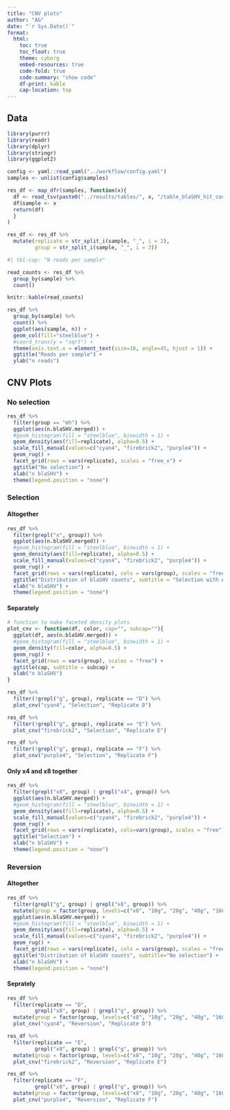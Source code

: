 ```yaml
---
title: "CNV plots"
author: "AG"
date: "`r Sys.Date()`"
format:
  html:
    toc: true
    toc_float: true
    theme: cyborg
    embed-resources: true
    code-fold: true
    code-summary: "show code"
    df-print: kable
    cap-location: top
---
```


## Data

```r
library(purrr)
library(readr)
library(dplyr)
library(stringr)
library(ggplot2)

config <- yaml::read_yaml("../workflow/config.yaml")
samples <- unlist(config$samples)

res_df <- map_dfr(samples, function(x){
  df <- read_tsv(paste0("../results/tables/", x, "/table_blaSHV_hit_counts.tsv"), show_col_types = F)
  df$sample <- x
  return(df)
  }
) 

res_df <- res_df %>% 
  mutate(replicate = str_split_i(sample, "_", i = 2),
         group = str_split_i(sample, "_", i = 3))
```


```r
#| tbl-cap: "N reads per sample"

read_counts <- res_df %>% 
  group_by(sample) %>% 
  count()

knitr::kable(read_counts)
```


```r
res_df %>% 
  group_by(sample) %>% 
  count() %>% 
  ggplot(aes(sample, n)) +
  geom_col(fill="steelblue") +
  #coord_trans(y = "sqrt") +
  theme(axis.text.x = element_text(size=10, angle=45, hjust = 1)) +
  ggtitle("Reads per sample") +
  ylab("n reads")
```


## CNV Plots

### No selection

```r
res_df %>%
  filter(group == "mh") %>%
  ggplot(aes(n.blaSHV.merged)) +
  #geom_histogram(fill = "steelblue", binwidth = 1) +
  geom_density(aes(fill=replicate), alpha=0.5) +
  scale_fill_manual(values=c("cyan4", "firebrick2", "purple4")) +
  geom_rug() +
  facet_grid(rows = vars(replicate), scales = "free_x") +
  ggtitle("No selection") +
  xlab("n blaSHV") +
  theme(legend.position = "none")
```

### Selection

#### Altogether

```r
res_df %>%
  filter(grepl("x", group)) %>%
  ggplot(aes(n.blaSHV.merged)) +
  #geom_histogram(fill = "steelblue", binwidth = 1) +
  geom_density(aes(fill=replicate), alpha=0.5) +
  scale_fill_manual(values=c("cyan4", "firebrick2", "purple4")) +
  geom_rug() +
  facet_grid(rows = vars(replicate), cols = vars(group), scales = "free") +
  ggtitle("Distribution of blaSHV counts", subtitle = "Selection with AB") +
  xlab("n blaSHV") +
  theme(legend.position = "none")
```

#### Separately

```r
# function to make faceted density plots
plot_cnv <- function(df, color, cap="", subcap=""){
  ggplot(df, aes(n.blaSHV.merged)) +
  #geom_histogram(fill = "steelblue", binwidth = 1) +
  geom_density(fill=color, alpha=0.5) +
  geom_rug() +
  facet_grid(rows = vars(group), scales = "free") +
  ggtitle(cap, subtitle = subcap) +
  xlab("n blaSHV")
}

res_df %>%
  filter(!grepl("g", group), replicate == "D") %>% 
  plot_cnv("cyan4", "Selection", "Replicate D")
```

```r
res_df %>%
  filter(!grepl("g", group), replicate == "E") %>% 
  plot_cnv("firebrick2", "Selection", "Replicate E")
```

```r
res_df %>%
  filter(!grepl("g", group), replicate == "F") %>% 
  plot_cnv("purple4", "Selection", "Replicate F")
```

#### Only x4 and x8 together

```r
res_df %>%
  filter(grepl("x8", group) | grepl("x4", group)) %>%
  ggplot(aes(n.blaSHV.merged)) +
  #geom_histogram(fill = "steelblue", binwidth = 1) +
  geom_density(aes(fill=replicate), alpha=0.5) +
  scale_fill_manual(values=c("cyan4", "firebrick2", "purple4")) +
  geom_rug() +
  facet_grid(rows = vars(replicate), cols=vars(group), scales = "free") +
  ggtitle("Selection") +
  xlab("n blaSHV") +
  theme(legend.position = "none")

```

### Reversion

#### Altogether

```r
res_df %>%
  filter(grepl("g", group) | grepl("x8", group)) %>%
  mutate(group = factor(group, levels=c("x8", "10g", "20g", "40g", "160g"))) %>% 
  ggplot(aes(n.blaSHV.merged)) +
  #geom_histogram(fill = "steelblue", binwidth = 1) +
  geom_density(aes(fill=replicate), alpha=0.5) +
  scale_fill_manual(values=c("cyan4", "firebrick2", "purple4")) +
  geom_rug() +
  facet_grid(rows = vars(replicate), cols = vars(group), scales = "free") +
  ggtitle("Distribution of blaSHV counts", subtitle="No selection") +
  xlab("n blaSHV") +
  theme(legend.position = "none")
```

#### Seprately

```r
res_df %>%
  filter(replicate == "D", 
         grepl("x8", group) | grepl("g", group)) %>%
  mutate(group = factor(group, levels=c("x8", "10g", "20g", "40g", "160g"))) %>% 
  plot_cnv("cyan4", "Reversion", "Replicate D")
```

```r
res_df %>%
  filter(replicate == "E", 
         grepl("x8", group) | grepl("g", group)) %>%
  mutate(group = factor(group, levels=c("x8", "10g", "20g", "40g", "160g"))) %>% 
  plot_cnv("firebrick2", "Reversion", "Replicate E")
```

```r
res_df %>%
  filter(replicate == "F", 
         grepl("x8", group) | grepl("g", group)) %>%
  mutate(group = factor(group, levels=c("x8", "10g", "20g", "40g", "160g"))) %>% 
  plot_cnv("purple4", "Reversion", "Replicate F")
```